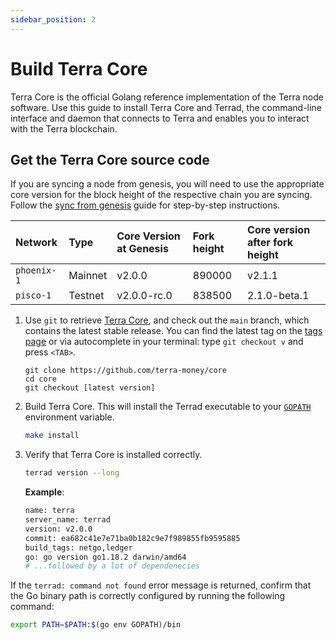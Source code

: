 ```yaml
---
sidebar_position: 2
---
```



# Build Terra Core

Terra Core is the official Golang reference implementation of the Terra node software. Use this guide to install Terra Core and Terrad, the command-line interface and daemon that connects to Terra and enables you to interact with the Terra blockchain.

## Get the Terra Core source code

<Admonition type="caution" icon="☢️" title="Syncing from genesis">

If you are syncing a node from genesis, you will need to use the appropriate core version for the block height of the respective chain you are syncing. Follow the [sync from genesis](./sync.mdx#sync-from-genesis) guide for step-by-step instructions.

| Network       | Type    | Core Version at Genesis | Fork height        | Core version after fork height                                                                             |
| :---------------| :------ | :------------------------------------------------------------------------------------------------ | :--------------------------------------------------------------------------------------- | :-------------------------------------------------------------------------------- |
| `phoenix-1`     | Mainnet | v2.0.0                      |  890000                                        | v2.1.1             |
| `pisco-1`       | Testnet | v2.0.0-rc.0                 |  838500                                        | 2.1.0-beta.1       |

</Admonition>


1. Use `git` to retrieve [Terra Core](https://github.com/terra-money/core/), and check out the `main` branch, which contains the latest stable release. You can find the latest tag on the [tags page](https://github.com/terra-money/core/tags) or via autocomplete in your terminal: type `git checkout v` and press `<TAB>`.

   ```
   git clone https://github.com/terra-money/core
   cd core
   git checkout [latest version]
   ```

2. Build Terra Core. This will install the Terrad executable to your [ `GOPATH` ](https://go.dev/doc/gopath_code) environment variable.

   ```bash
   make install
   ```

3. Verify that Terra Core is installed correctly.

   ```bash
   terrad version --long
   ```

   **Example**:

   ```bash
   name: terra
   server_name: terrad
   version: v2.0.0
   commit: ea682c41e7e71ba0b182c9e7f989855fb9595885
   build_tags: netgo,ledger
   go: go version go1.18.2 darwin/amd64
   # ...followed by a lot of dependenecies
   ```


<Admonition type="tip" icon="💡">

If the `terrad: command not found` error message is returned, confirm that the Go binary path is correctly configured by running the following command:

```bash
export PATH=$PATH:$(go env GOPATH)/bin
```

</Admonition>
